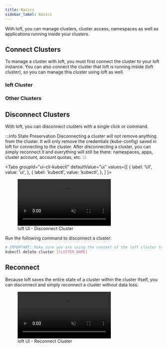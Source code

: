 ```yaml
---
title: Basics
sidebar_label: Basics
---
```



With loft, you can manage clusters, cluster access, namespaces as well as applications running inside your clusters.

## Connect Clusters
To manage a cluster with loft, you must first connect the cluster to your loft instance. You can also connect the cluster that loft is running inside (loft cluster), so you can manage this cluster using loft as well.

### loft Cluster

<ConnectLoftClusterFragment/>


### Other Clusters

<ConnectOtherClusterFragment/>


## Disconnect Clusters
With loft, you can disconnect clusters with a single click or command.

:::info State Preservation
Disconnecting a cluster will not remove anything from the cluster. It will only remove the credentials (kube-config) saved in loft for connecting to the cluster. After disconnecting a cluster, you can simply reconnect it and everything will still be there: namespaces, apps, cluster account, account quotas, etc.
:::

<Tabs
  groupId="ui-cli-kubectl"
  defaultValue="ui"
  values={[
    { label: 'UI', value: 'ui', },
    { label: 'kubectl', value: 'kubectl', },
  ]
}>
<TabItem value="ui">

<figure class="frame">
  <video controls loop autoplay="true" muted>
    <source src="/docs/media/ui/clusters/disconnect-cluster.mp4" type="video/mp4" />
  </video>
  <figcaption>loft UI - Disconnect Cluster</figcaption>
</figure>

</TabItem>

<TabItem value="kubectl">

Run the following command to disconnect a cluster:
```bash
# IMPORTANT: Make sure you are using the context of the loft cluster to run this command
kubectl delete cluster [CLUSTER_NAME]
```

</TabItem>

</Tabs>


## Reconnect
Because loft saves the entire state of a cluster within the cluster ifself, you can disconnect and simply reconnect a cluster without data loss.

<figure class="frame">
  <video controls loop autoplay="true" muted>
    <source src="/docs/media/ui/clusters/reconnect-cluster.mp4" type="video/mp4" />
  </video>
  <figcaption>loft UI - Reconnect Cluster</figcaption>
</figure>
